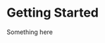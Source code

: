 
<Meta title="Getting started" />

[//]: # (<style>)

[//]: # (  {`)

[//]: # (    .subheading {)

[//]: # (      --mediumdark: '#999999';)

[//]: # (      font-weight: 900;)

[//]: # (      font-size: 13px;)

[//]: # (      color: #999;)

[//]: # (      letter-spacing: 6px;)

[//]: # (      line-height: 24px;)

[//]: # (      text-transform: uppercase;)

[//]: # (      margin-bottom: 12px;)

[//]: # (      margin-top: 40px;)

[//]: # (    })

[//]: # ()
[//]: # (    .link-list {)

[//]: # (      display: grid;)

[//]: # (      grid-template-columns: 1fr;)

[//]: # (      grid-template-rows: 1fr 1fr;)

[//]: # (      row-gap: 10px;)

[//]: # (    })

[//]: # ()
[//]: # (    @media &#40;min-width: 620px&#41; {)

[//]: # (      .link-list {)

[//]: # (        row-gap: 20px;)

[//]: # (        column-gap: 20px;)

[//]: # (        grid-template-columns: 1fr 1fr;)

[//]: # (      })

[//]: # (    })

[//]: # ()
[//]: # (    @media all and &#40;-ms-high-contrast:none&#41; {)

[//]: # (    .link-list {)

[//]: # (        display: -ms-grid;)

[//]: # (        -ms-grid-columns: 1fr 1fr;)

[//]: # (        -ms-grid-rows: 1fr 1fr;)

[//]: # (      })

[//]: # (    })

[//]: # ()
[//]: # (    .link-item {)

[//]: # (      display: block;)

[//]: # (      padding: 20px 30px 20px 15px;)

[//]: # (      border: 1px solid #00000010;)

[//]: # (      border-radius: 5px;)

[//]: # (      transition: background 150ms ease-out, border 150ms ease-out, transform 150ms ease-out;)

[//]: # (      color: #333333;)

[//]: # (      display: flex;)

[//]: # (      align-items: flex-start;)

[//]: # (    })

[//]: # ()
[//]: # (    .link-item:hover {)

[//]: # (      border-color: #1EA7FD50;)

[//]: # (      transform: translate3d&#40;0, -3px, 0&#41;;)

[//]: # (      box-shadow: rgba&#40;0, 0, 0, 0.08&#41; 0 3px 10px 0;)

[//]: # (    })

[//]: # ()
[//]: # (    .link-item:active {)

[//]: # (      border-color: #1EA7FD;)

[//]: # (      transform: translate3d&#40;0, 0, 0&#41;;)

[//]: # (    })

[//]: # ()
[//]: # (    .link-item strong {)

[//]: # (      font-weight: 700;)

[//]: # (      display: block;)

[//]: # (      margin-bottom: 2px;)

[//]: # (    })

[//]: # ()
[//]: # (    .link-item img {)

[//]: # (      height: 40px;)

[//]: # (      width: 40px;)

[//]: # (      margin-right: 15px;)

[//]: # (      flex: none;)

[//]: # (    })

[//]: # ()
[//]: # (    .link-item span {)

[//]: # (      font-size: 14px;)

[//]: # (      line-height: 20px;)

[//]: # (    })

[//]: # ()
[//]: # (    .tip {)

[//]: # (      display: inline-block;)

[//]: # (      border-radius: 1em;)

[//]: # (      font-size: 11px;)

[//]: # (      line-height: 12px;)

[//]: # (      font-weight: 700;)

[//]: # (      background: #E7FDD8;)

[//]: # (      color: #66BF3C;)

[//]: # (      padding: 4px 12px;)

[//]: # (      margin-right: 10px;)

[//]: # (      vertical-align: top;)

[//]: # (    })

[//]: # ()
[//]: # (    .tip-wrapper {)

[//]: # (      font-size: 13px;)

[//]: # (      line-height: 20px;)

[//]: # (      margin-top: 40px;)

[//]: # (      margin-bottom: 40px;)

[//]: # (    })

[//]: # ()
[//]: # (    .tip-wrapper code {)

[//]: # (      font-size: 12px;)

[//]: # (      display: inline-block;)

[//]: # (    })

[//]: # (  `})

[//]: # (</style>)

# Getting Started

Something here